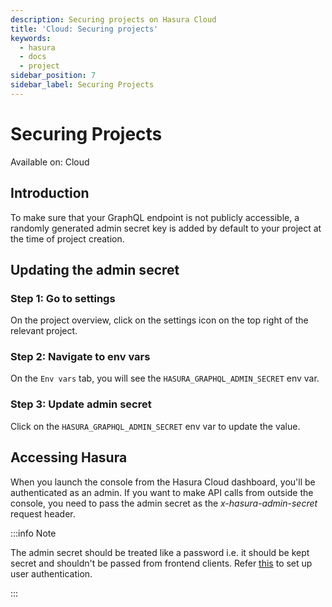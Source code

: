 ```yaml
---
description: Securing projects on Hasura Cloud
title: 'Cloud: Securing projects'
keywords:
  - hasura
  - docs
  - project
sidebar_position: 7
sidebar_label: Securing Projects
---
```



# Securing Projects

<div className='badge badge--primary heading-badge'>Available on: Cloud</div>

## Introduction

To make sure that your GraphQL endpoint is not publicly accessible, a randomly generated admin secret key is added by
default to your project at the time of project creation.

## Updating the admin secret

### Step 1: Go to settings

On the project overview, click on the settings icon on the top right of the relevant project.

<Thumbnail src='/img/projects/secure-settings.png' alt='Go to settings' width='865px' />

### Step 2: Navigate to env vars

On the `Env vars` tab, you will see the `HASURA_GRAPHQL_ADMIN_SECRET` env var.

<Thumbnail src='/img/projects/secure-admin-envvar.png' alt='Navigate to env vars' width='1100px' />

### Step 3: Update admin secret

Click on the `HASURA_GRAPHQL_ADMIN_SECRET` env var to update the value.

<Thumbnail src='/img/projects/secure-update-envvar.png' alt='Set admin secret' width='1100px' />

## Accessing Hasura

When you launch the console from the Hasura Cloud dashboard, you'll be authenticated as an admin. If you want to make
API calls from outside the console, you need to pass the admin secret as the <em>x-hasura-admin-secret</em> request
header.

:::info Note

The admin secret should be treated like a password i.e. it should be kept secret and shouldn't be passed from frontend
clients. Refer [this](/auth/authentication/index.mdx) to set up user authentication.

:::

